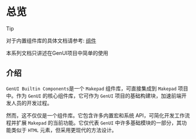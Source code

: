 # 总览

> [!TIP]
>
> 对于内置组件库的具体文档请参考: [组件](/zh/components/overview)
> 
> 本系列文档只讲述在GenUI项目中简单的使用

## 介绍

`GenUI Builtin Components`是一个 `Makepad` 组件库，可直接集成到 `Makepad` 项目中。作为 `GenUI` 的核心组件库，它可作为 `GenUI` 项目的基础构建块，加速前端开发人员的开发过程。

然而，这不仅仅是一个组件库。它包含许多内置宏和系统 API，可简化开发工作流程并扩展 `Makepad` 的当前功能。它仅代表 `GenUI` 中许多基础模块的一部分，其功能类似于 `HTML` 元素，但采用更现代的方法设计。
